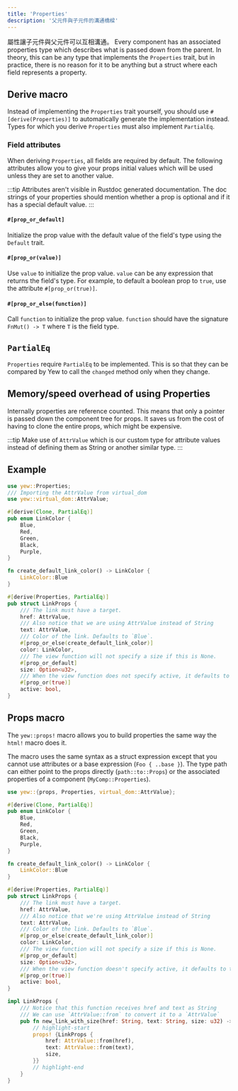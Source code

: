 ```yaml
---
title: 'Properties'
description: '父元件與子元件的溝通橋樑'
---
```


屬性讓子元件與父元件可以互相溝通。
Every component has an associated properties type which describes what is passed down from the parent.
In theory, this can be any type that implements the `Properties` trait, but in practice, there is no
reason for it to be anything but a struct where each field represents a property.

## Derive macro

Instead of implementing the `Properties` trait yourself, you should use `#[derive(Properties)]` to
automatically generate the implementation instead.
Types for which you derive `Properties` must also implement `PartialEq`.

### Field attributes

When deriving `Properties`, all fields are required by default.
The following attributes allow you to give your props initial values which will be used unless they are set to another value.

:::tip
Attributes aren't visible in Rustdoc generated documentation.
The doc strings of your properties should mention whether a prop is optional and if it has a special default value.
:::

#### `#[prop_or_default]`

Initialize the prop value with the default value of the field's type using the `Default` trait.

#### `#[prop_or(value)]`

Use `value` to initialize the prop value. `value` can be any expression that returns the field's type.
For example, to default a boolean prop to `true`, use the attribute `#[prop_or(true)]`.

#### `#[prop_or_else(function)]`

Call `function` to initialize the prop value. `function` should have the signature `FnMut() -> T` where `T` is the field type.

## `PartialEq`

`Properties` require `PartialEq` to be implemented. This is so that they can be compared by Yew to call the `changed` method
only when they change.

## Memory/speed overhead of using Properties

Internally properties are reference counted. This means that only a pointer is passed down the component tree for props.
It saves us from the cost of having to clone the entire props, which might be expensive.

:::tip
Make use of `AttrValue` which is our custom type for attribute values instead of defining them as String or another similar type.
:::

## Example

```rust
use yew::Properties;
/// Importing the AttrValue from virtual_dom
use yew::virtual_dom::AttrValue;

#[derive(Clone, PartialEq)]
pub enum LinkColor {
    Blue,
    Red,
    Green,
    Black,
    Purple,
}

fn create_default_link_color() -> LinkColor {
    LinkColor::Blue
}

#[derive(Properties, PartialEq)]
pub struct LinkProps {
    /// The link must have a target.
    href: AttrValue,
    /// Also notice that we are using AttrValue instead of String
    text: AttrValue,
    /// Color of the link. Defaults to `Blue`.
    #[prop_or_else(create_default_link_color)]
    color: LinkColor,
    /// The view function will not specify a size if this is None.
    #[prop_or_default]
    size: Option<u32>,
    /// When the view function does not specify active, it defaults to true.
    #[prop_or(true)]
    active: bool,
}
```

## Props macro

The `yew::props!` macro allows you to build properties the same way the `html!` macro does it.

The macro uses the same syntax as a struct expression except that you cannot use attributes or a base expression (`Foo { ..base }`).
The type path can either point to the props directly (`path::to::Props`) or the associated properties of a component (`MyComp::Properties`).

```rust
use yew::{props, Properties, virtual_dom::AttrValue};

#[derive(Clone, PartialEq)]
pub enum LinkColor {
    Blue,
    Red,
    Green,
    Black,
    Purple,
}

fn create_default_link_color() -> LinkColor {
    LinkColor::Blue
}

#[derive(Properties, PartialEq)]
pub struct LinkProps {
    /// The link must have a target.
    href: AttrValue,
    /// Also notice that we're using AttrValue instead of String
    text: AttrValue,
    /// Color of the link. Defaults to `Blue`.
    #[prop_or_else(create_default_link_color)]
    color: LinkColor,
    /// The view function will not specify a size if this is None.
    #[prop_or_default]
    size: Option<u32>,
    /// When the view function doesn't specify active, it defaults to true.
    #[prop_or(true)]
    active: bool,
}

impl LinkProps {
    /// Notice that this function receives href and text as String
    /// We can use `AttrValue::from` to convert it to a `AttrValue`
    pub fn new_link_with_size(href: String, text: String, size: u32) -> Self {
        // highlight-start
        props! {LinkProps {
            href: AttrValue::from(href),
            text: AttrValue::from(text),
            size,
        }}
        // highlight-end
    }
}
```
